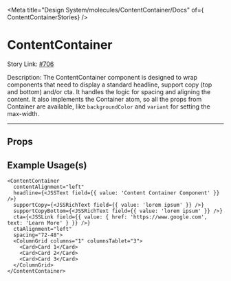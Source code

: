 
<Meta title="Design System/molecules/ContentContainer/Docs" of={ ContentContainerStories} />

# ContentContainer

Story Link: [#706](https://github.com/ahc-digital/sitecore-solution/issues/706)

Description: The ContentContainer component is designed to wrap components that need to display a standard headline, support copy (top and bottom) and/or cta. 
It handles the logic for spacing and aligning the content.
It also implements the Container atom, so all the props from Container are available, like `backgroundColor` and `variant` for setting the max-width.

---

<Stories />

## Props
<Controls />


## Example Usage(s)
```tsx
<ContentContainer
  contentAlignment="left"
  headline={<JSSText field={{ value: 'Content Container Component' }} />}
  supportCopy={<JSSRichText field={{ value: 'lorem ipsum' }} />}
  supportCopyBottom={<JSSRichText field={{ value: 'lorem ipsum' }} />}
  cta={<JSSLink field={{ value: { href: 'https://www.google.com', text: 'Learn More' } }} />}
  ctaAlignment="left"
  spacing="72-48">
  <ColumnGrid columns="1" columnsTablet="3">
    <Card>Card 1</Card>
    <Card>Card 2</Card>
    <Card>Card 3</Card>
  </ColumnGrid>
</ContentContainer>
```

